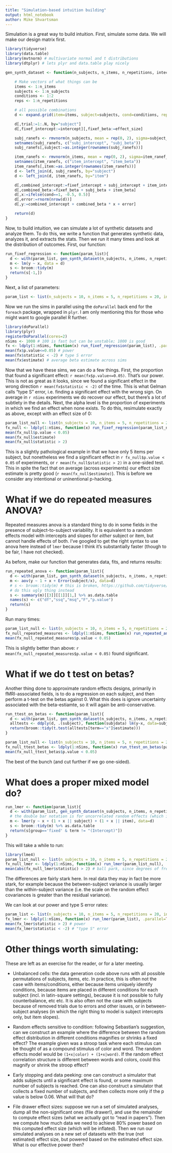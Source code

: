 ```yaml
---
title: "Simulation-based intuition building"
output: html_notebook
author: Mike Shvartsman
---
```


Simulation is a great way to build intuition. First, simulate some data. We will make our design matrix first. 

```r
library(tidyverse)
library(data.table)
library(mvtnorm) # multivariate normal and t distributions
library(dtplyr) # lets plyr and data.table play nicely

gen_synth_dataset <- function(n_subjects, n_items, n_repetitions, intecept, effect_size, subject_ranef_cov, item_ranef_cov){

	# Make vectors of what things can be 
	items <- 1:n_items
	subjects <- 1:n_subjects
	conditions <- 1:2
	reps <- 1:n_repetitions

	# all possible combinations
	d <- expand.grid(item=items, subject=subjects, cond=conditions, rep=reps) %>% as.data.table()

	d[,trial:=1:.N, by="subject"]
	d[,fixef_intercept:=intercept][,fixef_beta:=effect_size]

	subj_ranefs <- rmvnorm(n_subjects, mean = rep(0, 2), sigma=subject_ranef_cov) %>% as.data.table()
	setnames(subj_ranefs, c("subj_intercept", "subj_beta"))
	subj_ranefs[,subject:=as.integer(rownames(subj_ranefs))]

	item_ranefs <- rmvnorm(n_items, mean = rep(0, 2), sigma=item_ranef_cov) %>% as.data.table()
	setnames(item_ranefs, c("item_intercept", "item_beta"))
	item_ranefs[,item:=as.integer(rownames(item_ranefs))]
	d <- left_join(d, subj_ranefs, by="subject")
	d <- left_join(d, item_ranefs, by="item")

	d[,combined_intercept:=fixef_intercept + subj_intercept + item_intercept]
	d[,combined_beta:=fixef_beta + subj_beta + item_beta]
	d[,x:=ifelse(cond==1, -0.5, 0.5)]
	d[,error:=rnorm(nrow(d))]
	d[,y:=combined_intercept + combined_beta * x + error]

	return(d)
}
```

Now, to build intuition, we can simulate a lot of synthetic datasets and analyze them. To do this, we write a function that generates synthetic data, analyzes it, and extracts the stats. Then we run it many times and look at the distribution of outcomes. First, our function:

```r
run_fixef_regression <- function(param_list){
  d <- with(param_list, gen_synth_dataset(n_subjects, n_items, n_repetitions, intercept, effect_size, subject_ranef_cov, item_ranef_cov))
  m <- lm(y ~ x, data = d)
  s <- broom::tidy(m)
  return(s[-1,])
}
```

Next, a list of parameters: 
```r
param_list <- list(n_subjects = 10, n_items = 5, n_repetitions = 20, intercept=5, effect_size = 0.2,subject_ranef_cov=diag(2), item_ranef_cov=diag(2))
```

Now we run the sims in parallel using the `doParallel` back end for the `foreach` package, wrapped in `plyr`. I am only mentioning this for those who might want to google parallel R further. 

```r
library(doParallel)
library(plyr)
registerDoParallel(cores=2)
nSims <- 1000 # 100 is fast but can be unstable; 1000 is good
fx <- ldply(1:nSims, function(x) run_fixef_regression(param_list), .parallel=TRUE) %>% as.data.table
mean(fx$p.value<=0.05) # power
mean(fx$statistic < -2) # type S error
mean(fx$estimate) # average beta estimate across sims
```

Now that we have these sims, we can do a few things. First, the proportion that found a significant effect: `r mean(fx$p.value<=0.05)`. That's our power. This is not as great as it looks, since we found a significant effect in the wrong direction `r mean(fx$statistic < -2)` of the time. This is what Gelman calls "type S" error, i.e. finding a significant effect with the wrong sign. On average in `r nSims` experiments we do recover our effect, but there's a lot of subtlety in the details. Next, the alpha level is the proportion of experiments in which we find an effect when none exists. To do this, resimulate exactly as above, except with an effect size of 0: 

```r
param_list_null <- list(n_subjects = 10, n_items = 5, n_repetitions = 20, intercept=5, effect_size = 0, subject_ranef_cov=diag(2), item_ranef_cov=diag(2))
fx_null <- ldply(1:nSims, function(x) run_fixef_regression(param_list_null), .parallel=TRUE) %>% as.data.table
mean(fx_null$p.value < 0.05)
mean(fx_null$estimate)
mean(fx_null$statistic > 2)
```

This is a slightly pathological example in that we have only 5 items per subject, but nonetheless we find a significant effect in `r fx_null$p.value < 0.05` of experiments, or `r mean(fx_null$statistic > 2)` in a one-sided test. This in spite the fact that on average (across experiments) our effect size estimate is pretty good (`r mean(fx_null$estimate)`). This is before we consider any intentional or uninentional p-hacking.  

# What if we do repeated measures ANOVA? 

Repeated measures anova is a standard thing to do in some fields in the presence of subject-to-subject variability. It is equivalent to a random effects model with intercepts and slopes for *either* subject or item, but cannot handle effects of both. I've googled to get the right syntax to use anova here instead of `lmer` because I think it's substantially faster (though to be fair, I have not checked). 

As before, make our function that generates data, fits, and returns results: 
```r
run_repeated_anova <- function(param_list){
  d <- with(param_list, gen_synth_dataset(n_subjects, n_items, n_repetitions, intercept, effect_size, subject_ranef_cov, item_ranef_cov))
  m <- aov(y ~ 1 + x + Error(subject/x), data=d)
  # s <- broom::tidy(m) # this is broken, https://github.com/tidyverse/broom/issues/95
  # do this ugly thing instead
  s <- summary(m)[[3]][[1]][1,] %>% as.data.table
  names(s) <- c("df","ssq","msq","F","p.value")
  return(s)
}
```

Run many times: 
```r
param_list_null <- list(n_subjects = 10, n_items = 5, n_repetitions = 20, intercept=5, effect_size = 0 ,subject_ranef_cov=diag(2), item_ranef_cov=diag(2))
fx_null_repeated_measures <- ldply(1:nSims, function(x) run_repeated_anova(param_list_null), .parallel=TRUE) %>% as.data.table
mean(fx_null_repeated_measures$p.value < 0.05)
```
This is slightly better than above: `r mean(fx_null_repeated_measures$p.value < 0.05)` found significant. 

# What if we do t test on betas? 

Another thing done to approximate random effects designs, primarily in fMRI-associated fields, is to do a regression on each subject, and then perform a t-test on the betas against 0. What this does is ignore uncertainty associated with the beta-estiamte, so it will again be anti-conservative. 

```r
run_ttest_on_betas <- function(param_list){
  d <- with(param_list, gen_synth_dataset(n_subjects, n_items, n_repetitions, intercept, effect_size, subject_ranef_cov, item_ranef_cov))
  alltests <- ddply(d, .(subject), function(subjdata) lm(y~x, data=subjdata) %>% broom::tidy()) %>% as.data.table
  return(broom::tidy(t.test(alltests[term=="x"]$estimate)))
}
```

```r
param_list_null <- list(n_subjects = 10, n_items = 5, n_repetitions = 20, intercept=5, effect_size = 0 ,subject_ranef_cov=diag(2), item_ranef_cov=diag(2))
fx_null_ttest_betas <- ldply(1:nSims, function(x) run_ttest_on_betas(param_list_null), .parallel=TRUE) %>% as.data.table
mean(fx_null_ttest_betas$p.value < 0.05)
```
The best of the bunch (and cut further if we go one-sided). 

# What does a proper mixed model do? 
```r
run_lmer <- function(param_list){
  d <- with(param_list, gen_synth_dataset(n_subjects, n_items, n_repetitions, intercept, effect_size, subject_ranef_cov, item_ranef_cov))
  # the double bar notation is for uncorrelated random effects (which is what we generated with diagonal covariances)
  m <- lmer(y ~ x + (1 + x || subject) + (1 + x || item), data=d)
  s <- broom::tidy(m) %>% as.data.table
  return(s[group=='fixed' & term != "(Intercept)"])
}
```
This will take a while to run: 
```r
library(lme4)
param_list_null <- list(n_subjects = 10, n_items = 5, n_repetitions = 20, intercept=5, effect_size = 0 ,subject_ranef_cov=diag(2), item_ranef_cov=diag(2))
fx_null_lmer <- ldply(1:nSims, function(x) run_lmer(param_list_null), .parallel=TRUE) %>% as.data.table
mean(abs(fx_null_lmer$statistic) > 2) # ball park, since degrees of freedom are not defined -- this is two-sided, one-sided will be even better. 
```
The differences are fairly stark here. In real data they may in fact be more stark, for example because the between-subject variance is usually larger than the within-subject variance (i.e. the scale on the random effect covariances is greater than the residual variance). 

We can look at our power and type S error rates: 
```r
param_list <- list(n_subjects = 10, n_items = 5, n_repetitions = 20, intercept=5, effect_size = 0.2 ,subject_ranef_cov=diag(2), item_ranef_cov=diag(2))
fx_lmer <- ldply(1:nSims, function(x) run_lmer(param_list), .parallel=TRUE) %>% as.data.table
mean(fx_lmer$statistic > 2) # power
mean(fx_lmer$statistic < -2) # "type S" error
```

# Other things worth simulating: 

These are left as an exercise for the reader, or for a later meeting. 

- Unbalanced cells: the data generation code above runs with all possible permutations of subjects, items, etc. In practice, this is often not the case with items/conditions, either because items uniquely identify conditions, because items are placed in different conditions for each subject (incl. in latin-square settings), because it is not possible to fully counterbalance, etc etc. It is also often not the case with subjects because of removed trials due to errors and other issues, or in between-subject analyses (in which the right thing to model is subject intercepts only, but item slopes). 

- Random effects sensitive to condition: following Sebastian's suggestion, can we construct an example where the difference between the random effect distribution in different conditions magnifies or shrinks a fixed effect? The example given was a stroop task where each stimulus can be thought of as a compound stimulus of color and word. The random effects model would be `(1+x|color) + (1+x|word)`. If the random effect correlation structure is different between words and colors, could this magnify or shrink the stroop effect? 

- Early stopping and data peeking: one can construct a simulator that adds subjects until a significant effect is found, or some maximum number of subjects is reached. One can also construct a simulator that collects a fixed number of subjects, and then collects more only if the p value is below 0.06. What will that do? 

- File drawer effect sizes: suppose we run a set of simulated analyses, dump all the non-significant ones (file drawer!), and use the remainder to compute effect sizes (what we actually got to "read in papers"). Then we compute how much data we need to achieve 80% power based on this computed effect size (which will be inflated). Then we run our simulated analyses on a new set of datasets with the true (not estimated) effect size, but powered based on the estimated effect size. What is our effective power then? 
